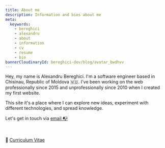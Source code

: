 ```yaml
---
title: About me
description: Information and bios about me
meta:
  keywords:
    - bereghici
    - alexandru
    - about
    - information
    - cv
    - resume
    - bio
bannerCloudinaryId: bereghici-dev/blog/avatar_bwdhvv
---
```


Hey, my name is Alexandru Bereghici. I'm a software engineer based in Chisinau,
Republic of Moldova 🇲🇩. I've been working on the web professionally since 2015
and unprofessionally since 2010 when I created my first website.

This site it's a place where I can explore new ideas, experiment with different
technologies, and spread knowledge.

Let's get in touch via [email 📭](mailto:alexandru.brg@gmail.com)

<br />

📘 [Curriculum Vitae](/cv)
